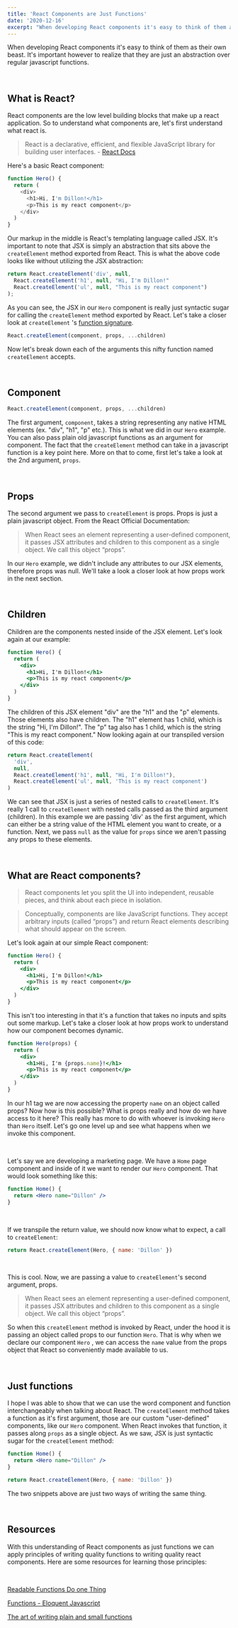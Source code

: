 ```yaml
---
title: 'React Components are Just Functions'
date: '2020-12-16'
excerpt: "When developing React components it's easy to think of them as their own beast. It's important however to realize that they are just an abstraction over regular javascript functions."
---
```


When developing React components it's easy to think of them as their own beast. It's important however to realize that they are just an abstraction over regular javascript functions.

<br />

## What is React?

React components are the low level building blocks that make up a react application. So to understand what components are, let's first understand what react is.

> React is a declarative, efficient, and flexible JavaScript library for building user interfaces. - [React Docs](https://reactjs.org/tutorial/tutorial.html)

Here's a basic React component:

```js
function Hero() {
  return (
    <div>
      <h1>Hi, I'm Dillon!</h1>
      <p>This is my react component</p>
    </div>
  )
}
```

Our markup in the middle is React's templating language called JSX. It's important to note that JSX is simply an abstraction that sits above the `createElement` method exported from React. This is what the above code looks like without utilizing the JSX abstraction:

```js
return React.createElement('div', null,
  React.createElement('h1', null, "Hi, I'm Dillon!"
  React.createElement('ul', null, "This is my react component")
);
```

As you can see, the JSX in our `Hero` component is really just syntactic sugar for calling the `createElement` method exported by React. Let's take a closer look at `createElement` 's [function signature](https://developer.mozilla.org/en-US/docs/Glossary/Signature/Function).

```jsx
React.createElement(component, props, ...children)
```

Now let's break down each of the arguments this nifty function named `createElement` accepts.

<br />

## Component

```jsx
React.createElement(component, props, ...children)
```

The first argument, `component`, takes a string representing any native HTML elements (ex. "div", "h1", "p" etc.). This is what we did in our `Hero` example. You can also pass plain old javascript functions as an argument for component. The fact that the `createElement` method can take in a javascript function is a key point here. More on that to come, first let's take a look at the 2nd argument, `props`.

<br />

## Props

The second argument we pass to `createElement` is props. Props is just a plain javascript object. From the React Official Documentation:

> When React sees an element representing a user-defined component, it passes JSX attributes and children to this component as a single object. We call this object “props”.

In our `Hero` example, we didn't include any attributes to our JSX elements, therefore props was null. We'll take a look a closer look at how props work in the next section.

<br />

## Children

Children are the components nested inside of the JSX element. Let's look again at our example:

```jsx
function Hero() {
  return (
    <div>
      <h1>Hi, I'm Dillon!</h1>
      <p>This is my react component</p>
    </div>
  )
}
```

The children of this JSX element "div" are the "h1" and the "p" elements. Those elements also have children. The "h1" element has 1 child, which is the string "Hi, I'm Dillon!". The "p" tag also has 1 child, which is the string "This is my react component." Now looking again at our transpiled version of this code:

```jsx
return React.createElement(
  'div',
  null,
  React.createElement('h1', null, "Hi, I'm Dillon!"),
  React.createElement('ul', null, 'This is my react component')
)
```

We can see that JSX is just a series of nested calls to `createElement`. It's really 1 call to `createElement` with nested calls passed as the third argument (children). In this example we are passing 'div' as the first argument, which can either be a string value of the HTML element you want to create, or a function. Next, we pass `null` as the value for `props` since we aren't passing any props to these elements.

<br />

## What are React components?

> React components let you split the UI into independent, reusable pieces, and think about each piece in isolation.

> Conceptually, components are like JavaScript functions. They accept arbitrary inputs (called “props”) and return React elements describing what should appear on the screen.

Let's look again at our simple React component:

```jsx
function Hero() {
  return (
    <div>
      <h1>Hi, I'm Dillon!</h1>
      <p>This is my react component</p>
    </div>
  )
}
```

This isn't too interesting in that it's a function that takes no inputs and spits out some markup. Let's take a closer look at how props work to understand how our component becomes dynamic.

```jsx
function Hero(props) {
  return (
    <div>
      <h1>Hi, I'm {props.name}!</h1>
      <p>This is my react component</p>
    </div>
  )
}
```

In our h1 tag we are now accessing the property `name` on an object called props? Now how is this possible? What is props really and how do we have access to it here? This really has more to do with whoever is invoking `Hero` than `Hero` itself. Let's go one level up and see what happens when we invoke this component.

<br />

Let's say we are developing a marketing page. We have a `Home` page component and inside of it we want to render our `Hero` component. That would look something like this:

```jsx
function Home() {
  return <Hero name="Dillon" />
}
```

<br />

If we transpile the return value, we should now know what to expect, a call to `createElement`:

```jsx
return React.createElement(Hero, { name: 'Dillon' })
```

<br />

This is cool. Now, we are passing a value to `createElement`'s second argument, props.

> When React sees an element representing a user-defined component, it passes JSX attributes and children to this component as a single object. We call this object “props”.

So when this `createElement` method is invoked by React, under the hood it is passing an object called props to our function `Hero`. That is why when we declare our component `Hero` , we can access the `name` value from the props object that React so conveniently made available to us.

<br />

## Just functions

I hope I was able to show that we can use the word component and function interchangeably when talking about React. The `createElement` method takes a function as it's first argument, those are our custom "user-defined" components, like our `Hero` component. When React invokes that function, it passes along `props` as a single object. As we saw, JSX is just syntactic sugar for the `createElement` method:

```jsx
function Home() {
  return <Hero name="Dillon" />
}
```

```jsx
return React.createElement(Hero, { name: 'Dillon' })
```

The two snippets above are just two ways of writing the same thing.

<br />

## Resources

With this understanding of React components as just functions we can apply principles of writing quality functions to writing quality react components. Here are some resources for learning those principles:

<br />

[Readable Functions Do one Thing](https://www.entropywins.wtf/blog/2018/10/30/readable-functions-do-one-thing/)

[Functions - Eloquent Javascript](https://eloquentjavascript.net/03_functions.html)

[The art of writing plain and small functions](https://dmitripavlutin.com/the-art-of-writing-small-and-plain-functions/)
